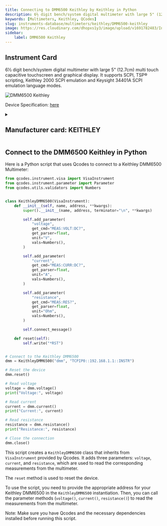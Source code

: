 ```yaml
---
title: Connecting to DMM6500 Keithley by Keithley in Python
description: 6½ digit bench/system digital multimeter with large 5" (12.7cm) multi touch capacitive touchscreen and graphical display. It supports SCPI, TSP® scripting, Keithley 2000 SCPI emulation and Keysight 34401A SCPI emulation language modes.
keywords: [Multimeters, Keithley, QCodes] 
slug: instruments-database/multimeters/keithley/DMM6500-keithley 
image: https://res.cloudinary.com/dhopxs1y3/image/upload/v1691782483/Instruments/Multimeters/DMM6500-Keithley/DMM6500-Keithley.webp
sidebar:
    label: DMM6500 Keithley 
---
```



## Instrument Card

6½ digit bench/system digital multimeter with large 5" (12.7cm) multi touch capacitive touchscreen and graphical display. It supports SCPI, TSP® scripting, Keithley 2000 SCPI emulation and Keysight 34401A SCPI emulation language modes.

![DMM6500 Keithley](https://res.cloudinary.com/dhopxs1y3/image/upload/v1691782483/Instruments/Multimeters/DMM6500-Keithley/DMM6500-Keithley.webp)

Device Specification: [here](https://www.farnell.com/datasheets/2607096.pdf?_ga=2.134065926.922366921.1579493884-611634051.1579231713)

<details style={{ marginTop: "15px"}}>
<summary><h2 style={{display:'inline'}}>Manufacturer card: KEITHLEY</h2></summary>

![KEITHLEY](https://res.cloudinary.com/dhopxs1y3/image/upload/v1692806202/Instruments/Vendor%20Logos/Keithley.png)

Keithley Instruments is a measurement and instrument company headquartered in Solon, Ohio, that develops, manufactures, markets, and sells data acquisition products, as well as complete systems for high-volume production and assembly testing.

- Headquarters: Cleveland, Ohio, United States
- Yearly Revenue (millions, USD): 110.6
- Vendor Website: [here](https://www.tek.com/en)

</details>


<FeaturedInstrumentVideo category="MULTIMETERS" />

## Connect to the DMM6500 Keithley in Python





<Tabs>

<SectionsCard category="MULTIMETERS" manufacturer="Keithley"></SectionsCard>

<TabItem value="QCodes" label="QCodes">

Here is a Python script that uses Qcodes to connect to a Keithley DMM6500 Multimeter:

```python
from qcodes.instrument.visa import VisaInstrument
from qcodes.instrument.parameter import Parameter
from qcodes.utils.validators import Numbers


class KeithleyDMM6500(VisaInstrument):
    def __init__(self, name, address, **kwargs):
        super().__init__(name, address, terminator="\n", **kwargs)

        self.add_parameter(
            "voltage",
            get_cmd="MEAS:VOLT:DC?",
            get_parser=float,
            unit="V",
            vals=Numbers(),
        )

        self.add_parameter(
            "current",
            get_cmd="MEAS:CURR:DC?",
            get_parser=float,
            unit="A",
            vals=Numbers(),
        )

        self.add_parameter(
            "resistance",
            get_cmd="MEAS:RES?",
            get_parser=float,
            unit="Ohm",
            vals=Numbers(),
        )

        self.connect_message()

    def reset(self):
        self.write("*RST")


# Connect to the Keithley DMM6500
dmm = KeithleyDMM6500("dmm", "TCPIP0::192.168.1.1::INSTR")

# Reset the device
dmm.reset()

# Read voltage
voltage = dmm.voltage()
print("Voltage:", voltage)

# Read current
current = dmm.current()
print("Current:", current)

# Read resistance
resistance = dmm.resistance()
print("Resistance:", resistance)

# Close the connection
dmm.close()
```

This script creates a `KeithleyDMM6500` class that inherits from `VisaInstrument` provided by Qcodes. It adds three parameters: `voltage`, `current`, and `resistance`, which are used to read the corresponding measurements from the multimeter.

The `reset` method is used to reset the device.

To use the script, you need to provide the appropriate address for your Keithley DMM6500 in the `KeithleyDMM6500` instantiation. Then, you can call the parameter methods (`voltage()`, `current()`, `resistance()`) to read the measurements from the multimeter.

Note: Make sure you have Qcodes and the necessary dependencies installed before running this script.

</TabItem>
</Tabs>